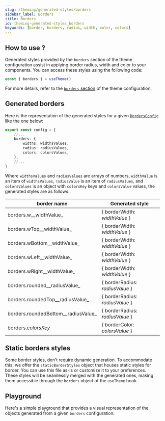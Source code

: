 ```yaml
---
slug: /theming/generated-styles/borders
sidebar_label: Borders
title: Borders
id: theming-generated-styles_borders
keywords: [border, borders, radius, width, color, colors]
---
```


## How to use ?

Generated styles provided by the `borders` section of the theme configuration assist in applying border radius, width and color to your components.
You can access these styles using the following code:

```javascript
const { borders } = useTheme()
```

For more details, refer to the [`borders` section](/docs/theming/api-reference#bordersconfig) of the theme configuration.

## Generated borders

Here is the representation of the generated styles for a given
[`BordersConfig`](/docs/theming/api-reference#bordersconfig) like the one below:

```ts title=/src/theme/theme.config.ts
export const config = {
    //...
    borders: {
        widths: widthsValues,
        radius: radiusValues,
        colors: colorsValues,
    },
    //...
}
```

Where `widthsValues` and `radiusValues` are arrays of numbers, `widthValue` is an item of `widthsValues`, `radiusValue` is an item of `radiusValues`, and `colorsValues` is an object with
`colorsKey` keys and `colorsValue` values, the generated styles are as follows:

| border name                    | Generated style                   |
|--------------------------------|-----------------------------------|
| borders.w__widthValue_         | \{ borderWidth: _widthValue_ \}   |
| borders.wTop__widthValue_      | \{ borderWidth: _widthValue_ \}   |
| borders.wBottom__widthValue_   | \{ borderWidth: _widthValue_ \}   |
| borders.wLeft__widthValue_     | \{ borderWidth: _widthValue_ \}   |
| borders.wRight__widthValue_    | \{ borderWidth: _widthValue_ \}   |
| borders.rounded__radiusValue_  | \{ borderRadius: _radiusValue_ \} |
| borders.roundedTop__radiusValue_  | \{ borderRadius: _radiusValue_ \} |
| borders.roundedBottom__radiusValue_  | \{ borderRadius: _radiusValue_ \} |
| borders._colorsKey_            | \{ borderColor: _colorsValue_ \}  |


## Static borders styles
Some border styles, don't require dynamic generation.
To accommodate this, we offer the `staticBorderStyles` object that houses static styles for border.
You can use this file as-is or customize it to your preferences.
These styles will be seamlessly merged with the generated ones,
making them accessible through the `borders` object of the `useTheme` hook.

## Playground
Here's a simple playground that provides a visual representation of the objects generated from a given `borders` configuration:

<Borders />
